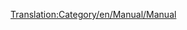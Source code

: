 [[Translation:Category/en/Manual/Manual]]

{{en/Bilingual box| Pl
| Kategoria przeznaczona dla stron z instrukcji (podręcznika) gry w OpenTTD. 
Automatycznie trafiają tu artykuły oznaczone szablonem [[Template:pl/Manual/Spis treści]]
| A Category for Manual related pages.
Articles that are called by [[Template:pl/Manual/Spis treści]] are automatically placed here.}}


